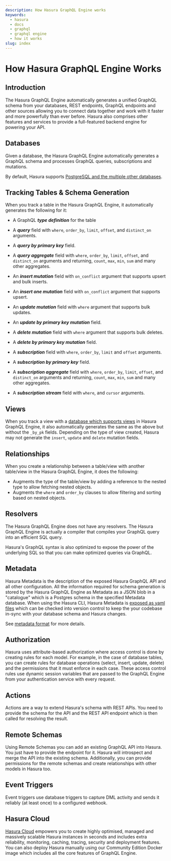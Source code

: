 ```yaml
---
description: How Hasura GraphQL Engine works
keywords:
  - hasura
  - docs
  - graphql
  - graphql engine
  - how it works
slug: index
---
```


# How Hasura GraphQL Engine Works

## Introduction

The Hasura GraphQL Engine automatically generates a unified GraphQL schema from your databases, REST
endpoints, GraphQL endpoints and other sources allowing you to connect data together and work with it faster and more
powerfully than ever before. Hasura also comprises other features and services to provide a full-featured backend
engine for powering your API.

## Databases

Given a database, the Hasura GraphQL Engine automatically generates a GraphQL schema and processes GraphQL queries,
subscriptions and mutations.

By default, Hasura supports [PostgreSQL and the multiple other databases](/databases/index.mdx#supported-databases).

## Tracking Tables & Schema Generation

When you track a table in the Hasura GraphQL Engine, it automatically generates the following for it:

- A GraphQL __*type definition*__ for the table


- A __*query*__ field with `where`, `order_by`, `limit`, `offset`, and `distinct_on` arguments.
- A __*query by primary key*__ field.
- A __*query aggregate*__ field with `where`, `order_by`, `limit`, `offset`, and `distinct_on` arguments and
returning, `count`, `max`, `min`, `sum` and many other aggregates.


- An __*insert mutation*__ field with `on_conflict` argument that supports upsert and bulk inserts.
- An __*insert one mutation*__ field with `on_conflict` argument that supports upsert.


- An __*update mutation*__ field with `where` argument that supports bulk updates.
- An __*update by primary key mutation*__ field.


- A __*delete mutation*__ field with `where` argument that supports bulk deletes.
- A __*delete by primary key mutation*__ field.


- A __*subscription*__ field with `where`, `order_by`, `limit` and `offset` arguments.
- A __*subscription by primary key*__ field.
- A __*subscription aggregate*__ field with `where`, `order_by`, `limit`, `offset`, and `distinct_on` arguments and
returning, `count`, `max`, `min`, `sum` and many other aggregates.
- A __*subscription stream*__ field with `where`, and `cursor` arguments.

## Views

When you track a view with a [database which supports views](/databases/index.mdx#schema) in Hasura GraphQL Engine,
it also automatically generates the same as the above but without the `_by_pk`  fields. Depending on the type of
view created, Hasura may not generate the `insert`, `update` and `delete` mutation fields.

## Relationships

When you create a relationship between a table/view with another table/view in the Hasura GraphQL Engine, it does
the following:

- Augments the type of the table/view by adding a reference to the nested type to allow fetching nested objects.
- Augments the `where` and `order_by` clauses to allow filtering and sorting based on nested objects.

## Resolvers

The Hasura GraphQL Engine does not have any resolvers. The Hasura GraphQL Engine is actually a compiler that
compiles your GraphQL query into an efficient SQL query.

Hasura's GraphQL syntax is also optimized to expose the power of the underlying SQL so that you can make optimized
queries via GraphQL.

## Metadata

Hasura Metadata is the description of the exposed Hasura GraphQL API and all other configuration. All the
information required for schema generation is stored by the Hasura GraphQL Engine as Metadata as a JSON blob in
a "catalogue" which is a Postgres schema in the specified Metadata database. When using the Hasura CLI, Hasura
Metadata is [exposed as yaml files](/migrations-metadata-seeds/manage-metadata.mdx) which can be checked into
version control to keep the your codebase in-sync with your database schema and Hasura changes.

See [metadata format](/migrations-metadata-seeds/metadata-format.mdx) for more details.

## Authorization

Hasura uses attribute-based authorization where access control is done by creating rules for each model. For
example, in the case of database tables, you can create rules for database operations (select, insert, update,
delete) and the permissions that it must enforce in each case. These access control rules use dynamic session
variables that are passed to the GraphQL Engine from your authentication service with every request.

## Actions

Actions are a way to extend Hasura's schema with REST APIs. You need to provide the schema for the API and the REST
API endpoint which is then called for resolving the result.

## Remote Schemas

Using Remote Schemas you can add an existing GraphQL API into Hasura. You just have to provide the endpoint for it.
Hasura will introspect and merge the API into the existing schema. Additionally, you can provide permissions for the
remote schemas and create relationships with other models in Hasura too.

## Event Triggers

Event triggers use database triggers to capture DML activity and sends it reliably (at least once) to a configured
webhook.

## Hasura Cloud

[Hasura Cloud](https://cloud.hasura.io/) empowers you to create highly optimised, managed and massively scalable
Hasura instances in seconds and includes extra reliability, monitoring, caching, tracing, security and deployment
features. You can also deploy Hasura manually using our Community Edition Docker image which includes all the core
features of GraphQL Engine.

[//]: # (## Hasura Cloud Projects)

[//]: # (## Hasura Security)

[//]: # (### Authentication - Hasura allows you to integrate your own authentication solution whether it be Auth0,
Firebase Authentication or a custom implementation with either JWT or webhooks)

[//]: # (## Scheduled Triggers)

[//]: # (## Data Federation &#40;Linking it together, relationships, data connectors&#41;)

[//]: # (## Deployment options &#40;GitHub Integration, Preview apps, Docker, Kubernetes&#41;)

[//]: # (## Simple user interfaces &#40;console, hasura CLI&#41;)

[//]: # (## Observability)

[//]: # (## Hasura Enterprise)


